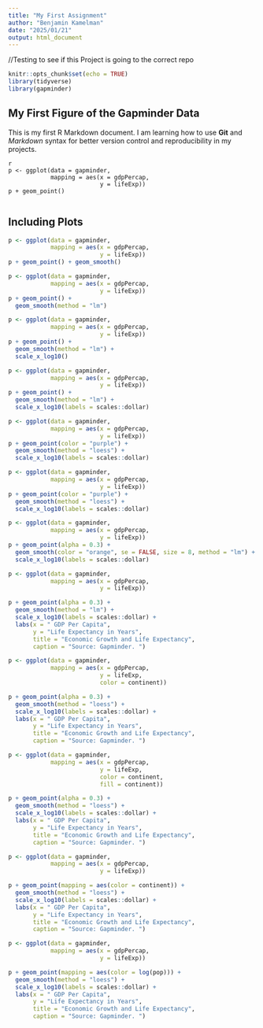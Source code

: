```yaml
---
title: "My First Assignment"
author: "Benjamin Kamelman"
date: "2025/01/21"
output: html_document
---
```


//Testing to see if this Project is going to the correct repo
  
```r

knitr::opts_chunk$set(echo = TRUE)
library(tidyverse)
library(gapminder)


```

## My First Figure of the Gapminder Data

This is my first R Markdown document. I am learning how to use **Git** and *Markdown* syntax for better version control and reproducibility in my projects.

```
{r gapminder 3.4}
p <- ggplot(data = gapminder,
            mapping = aes(x = gdpPercap,
                          y = lifeExp))
p + geom_point()


```

## Including Plots
```r
p <- ggplot(data = gapminder,
            mapping = aes(x = gdpPercap,
                          y = lifeExp))
p + geom_point() + geom_smooth()


```
```r
p <- ggplot(data = gapminder,
            mapping = aes(x = gdpPercap,
                          y = lifeExp))
p + geom_point() + 
  geom_smooth(method = "lm")


```
```r
p <- ggplot(data = gapminder,
            mapping = aes(x = gdpPercap,
                          y = lifeExp))
p + geom_point() + 
  geom_smooth(method = "lm") +
  scale_x_log10()


```
```r
p <- ggplot(data = gapminder,
            mapping = aes(x = gdpPercap,
                          y = lifeExp))
p + geom_point() + 
  geom_smooth(method = "lm") +
  scale_x_log10(labels = scales::dollar)


```
```r
p <- ggplot(data = gapminder,
            mapping = aes(x = gdpPercap,
                          y = lifeExp))
p + geom_point(color = "purple") + 
  geom_smooth(method = "loess") +
  scale_x_log10(labels = scales::dollar)


```
```r
p <- ggplot(data = gapminder,
            mapping = aes(x = gdpPercap,
                          y = lifeExp))
p + geom_point(color = "purple") + 
  geom_smooth(method = "loess") +
  scale_x_log10(labels = scales::dollar)


```
```r
p <- ggplot(data = gapminder,
            mapping = aes(x = gdpPercap,
                          y = lifeExp))
p + geom_point(alpha = 0.3) + 
  geom_smooth(color = "orange", se = FALSE, size = 8, method = "lm") +
  scale_x_log10(labels = scales::dollar)


```


```r
p <- ggplot(data = gapminder,
            mapping = aes(x = gdpPercap,
                          y = lifeExp))

p + geom_point(alpha = 0.3) + 
  geom_smooth(method = "lm") +
  scale_x_log10(labels = scales::dollar) +
  labs(x = " GDP Per Capita",
       y = "Life Expectancy in Years",
       title = "Economic Growth and Life Expectancy",
       caption = "Source: Gapminder. ")


```
```r
p <- ggplot(data = gapminder,
            mapping = aes(x = gdpPercap,
                          y = lifeExp,
                          color = continent))

p + geom_point(alpha = 0.3) + 
  geom_smooth(method = "loess") +
  scale_x_log10(labels = scales::dollar) +
  labs(x = " GDP Per Capita",
       y = "Life Expectancy in Years",
       title = "Economic Growth and Life Expectancy",
       caption = "Source: Gapminder. ")


```
```r
p <- ggplot(data = gapminder,
            mapping = aes(x = gdpPercap,
                          y = lifeExp,
                          color = continent,
                          fill = continent))

p + geom_point(alpha = 0.3) + 
  geom_smooth(method = "loess") +
  scale_x_log10(labels = scales::dollar) +
  labs(x = " GDP Per Capita",
       y = "Life Expectancy in Years",
       title = "Economic Growth and Life Expectancy",
       caption = "Source: Gapminder. ")


```
```r
p <- ggplot(data = gapminder,
            mapping = aes(x = gdpPercap,
                          y = lifeExp))

p + geom_point(mapping = aes(color = continent)) + 
  geom_smooth(method = "loess") +
  scale_x_log10(labels = scales::dollar) +
  labs(x = " GDP Per Capita",
       y = "Life Expectancy in Years",
       title = "Economic Growth and Life Expectancy",
       caption = "Source: Gapminder. ")


```
```r
p <- ggplot(data = gapminder,
            mapping = aes(x = gdpPercap,
                          y = lifeExp))

p + geom_point(mapping = aes(color = log(pop))) + 
  geom_smooth(method = "loess") +
  scale_x_log10(labels = scales::dollar) +
  labs(x = " GDP Per Capita",
       y = "Life Expectancy in Years",
       title = "Economic Growth and Life Expectancy",
       caption = "Source: Gapminder. ")


```


